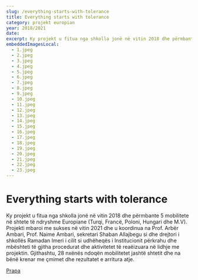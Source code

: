 ```yaml
---
slug: /everything-starts-with-tolerance
title: Everything starts with tolerance
category: projekt europian
year: 2018/2021
date:
excerpt: Ky projekt u fitua nga shkolla jonë në vitin 2018 dhe përmbante 5 mobilitete në shtete të ndrzshme Europiane ...
embeddedImagesLocal:
  - 1.jpeg
  - 2.jpeg
  - 3.jpeg
  - 4.jpeg
  - 5.jpeg
  - 6.jpeg
  - 7.jpeg
  - 8.jpeg
  - 9.jpeg
  - 10.jpeg
  - 11.jpeg
  - 12.jpeg
  - 13.jpeg
  - 14.jpeg
  - 15.jpeg
  - 16.jpeg
  - 17.jpeg
  - 18.jpeg
  - 19.jpeg
  - 20.jpeg
  - 21.jpeg
  - 22.jpeg
  - 23.jpeg
---
```


# Everything starts with tolerance

Ky projekt u fitua nga shkolla jonë në vitin 2018 dhe përmbante 5 mobilitete në shtete të ndryshme Europiane (Turqi, Francë, Poloni, Hungari dhe M.V). Projekti mbaroi me sukses në vitin 2021 dhe u koordinua na Prof. Arbër Ambari, Prof. Naime Ambari, sekretari Shaban Allajbegu si dhe drejtori i shkollës Ramadan Imeri i cilit si udhëheqës i Institucionit përkrahu dhe mbështeti të gjitha procedurat dhe aktivitetet të reaëizuara në lidhje me projektin. Gjithashtu, 28 nxënës ndoqën mobilitetet jashtë shtetit dhe na bënë krenar me çmimet dhe rezultatet e arritura atje.

[Prapa](/projects)
